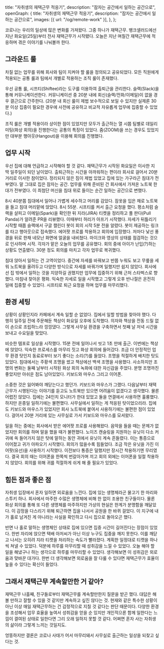   title: "자취생의 재택근무 적응기",
  description: "잠자는 공간에서 일하는 공간으로",
  openGraph: {
    title: "자취생의 재택근무 적응기",
    description: "잠자는 공간에서 일하는 공간으로",
    images: [{ url: "/og/remote-work" }],
  },
};

코로나는 우리의 일상에 많은 변화를 가져왔다. 그중 하나가 재택근무. 뱅크샐러드에선 지난 화요일(25일)부터 전사 재택근무가 시작됐다. 오늘은 지난 며칠간 재택근무에 적응하며 겪은 이야기를 나눠볼까 한다.

## 그라운드 룰

차질 없는 업무를 위해 회사와 팀이 지켜야 할 룰을 정의되고 공유되었다. 모든 직원에게 적용되는 공통 룰과 팀에서 개별로 적용하는 조직 룰이 존재했다.

우선 공통 룰, 시프티(Shiftee)라는 도구를 이용하여 출퇴근을 관리한다. 슬랙(Slack)을 통해 커뮤니케이션한다. 커뮤니케이션 중 20분 내에 회신(슬랙/전화/이메일)이 없을 경우 결근으로 간주한다. (20분 내 회신 룰이 제법 보수적으로 보일 수 있지만 실제론 30분 이상 집중이 필요한 경우에 사전에 공유하고 비교적 자유롭게 업무에 집중할 수 있었다.)

조직 룰은 개별 적용이라 상이한 점이 있었지만 모두가 출근하는 열 시쯤 팀별로 데일리 미팅(화상 회의)을 진행한다는 공통의 특징이 있었다. 줌(ZOOM)을 쓰는 경우도 있었지만 대부분 행아웃(Hangout)을 이용해 회의를 진행했다.

## 업무 시작

우선 집에 대해 언급하고 시작해야 할 것 같다. 재택근무가 시작된 화요일은 이사한 지 딱 일주일이 되던 날이었다. 출퇴근하는 시간을 아까워하는 편이라 회사로 걸어서 20분 거리로 이사한 참이었다. 정리되지 않은 짐이 제법 있었고 집에 있는 가구라곤 침대가 전부였다. 말 그대로 집은 잠자는 공간. 업무를 위해 준비된 건 회사에서 가져온 노트북 한대가 전부였다. 이 최첨단 머신을 침대 위로 들이는 순간 일하는 공간으로 변했다.

8시 40분쯤 침대에서 일어나 가볍게 세수하고 머리를 감았다. 잠옷을 입은 채로 노트북을 들고 침대 머리맡에 앉았다. 8시 55분. 시프티를 켜서 출근 요청을 했다. 평소처럼 슬랙을 살피고 이메일(Spark)을 확인한 뒤 지라(JIRA) 티켓을 정리하고 풀 판다(Pull Panda)가 알려준 PR을 리뷰했다. 이때부터 허리가 아프기 시작했다. 자세가 뒤틀리기 시작할 때쯤 슬랙에서 구글 캘린더 봇이 회의 시작 5분 전을 알렸다. 봇이 제공하는 링크를 타고 행아웃으로 접속했다. 에어팟 프로를 착용하고 회의에 입장했다. 저마다 낯선 풍경을 뒤로 한채 네모난 화면에 얼굴을 내비쳤다. 마이크와 영상의 상태를 점검하는 것으로 인사하며 시작. 각자가 맡은 오늘의 업무를 공유했다. 회의 중에 아이가 난입(?)하는 상황도 연출됐다. 30분 정도 회의를 마치고 각자 업무로 복귀했다.

침대 앉아서 일하는 건 고역이었다. 중간에 자세를 바꿔보고 반쯤 누워도 보고 무릎을 세워 노트북을 올려두고 다양한 방식으로 자세를 바꿔가며 일했지만 쉽지 않았다. 회사에선 집 밖에서 일하는 것을 지양하길 권했지만 업무에 집중하기 위해 근처 스타벅스로 향했다. 마침내 찾아온 평화. 익숙한 자세로 일을 시작했고 그렇게 오후 반나절은 온전히 일에 집중할 수 있었다. 시프티로 퇴근 요청을 하며 업무를 마무리했다.

## 환경 세팅

상황이 상황인지라 카페에서 계속 일할 순 없었다. 집에서 일할 방법을 찾아야 했다. 다행히 일주일 전에 주문해둔 책상이 화요일 오후에 도착했다. 의자와 책상을 전동 드릴 없이 손으로 조립하느라 낑낑댔다. 그렇게 사무실 환경을 구축하면서 첫째 날 저녁 시간을 보내고 수요일을 맞았다.

비슷한 템포로 일상을 시작했다. 15분 전에 일어나서 씻고 1초 만에 출근. 이번에는 책상에 앉았다. 익숙한 프로세스를 마무리 짓고 화상 회의에 들어갔다. 조금 더 안정적인 업무 환경 탓인지 동료로부터 보기 좋다는 소리(?)를 들었다. 조명을 적절하게 배치한 탓도 있었다. 침대에서는 주황색 조명을 썼고 책상에선 백색 조명을 사용했다. 사소하지만 조명의 변화는 둘째 날부터 시작된 화상 회의 녹화에 대한 자신감을 주었다. 분명 조명까진 좋았지만 아쉬운 점도 남아있었다. 키보드와 마우스 그리고 이어폰.

소중한 것은 잃어봐야 깨닫는다고 했던가. 키보드와 마우스가 그랬다. 다음날부터 재택근무가 시행된다는 이야기를 듣고도 노트북만 있으면 어려움이 없겠다고 생각했다. 물론 어렵진 않았다. 집에는 24인치 모니터가 한대 있었고 둘을 연결에서 사용하면 훌륭했다. 하지만 온종일 일하기에는 불편했다. 사무실에서 일하는 게 적응된 탓이었으리라. 집에도 키보드와 마우스가 있었지만 회사 노트북에 붙여서 사용하기에는 불편한 점이 있었다. 걸어서 20분 거리에 있는 사무실로 가서 키보드와 마우스를 모셔왔다.

일을 하는 중에는 회사에서 받은 에어팟 프로를 사용해왔다. 음악을 들을 때는 문제가 없었지만 회의를 하며 말을 했을 때가 불편했다. 노이즈 캔슬링을 지원하는 유닛이 다소 커 귀에 쏙 들어가지 않은 탓에 말하는 동안 귀에서 유닛이 계속 흔들렸다. 이는 통증으로 이어졌고 귀가 아파오기 시작했다. 회의가 많을수록 힘들었다. 조금 작은 유닛을 가진 이어팟(유선)을 사용하기 시작했다. 이전보다 통증은 덜했지만 장시간 착용하기엔 무리였다. 결국 회의 때는 이어폰을 한쪽씩 번갈아가며 끼고 회의 외에는 이어폰을 일절 착용하지 않았다. 회의를 위해 귀를 적절하게 쉬게 해 줄 필요가 있었다.

## 힘든 점과 좋은 점

자취생 입장에서 혼자 일하면 외로움을 느낀다. 집에 있는 생명체라곤 물고기 한 마리와 스투키 하나. 회사에서 마주한 수많은 생명체에 비해 한 없이 조용한 친구들이다. 물론 화상 회의를 통해 또 다른 생명체를 마주하지만 가상의 현실은 한계가 분명함을 깨달았다. 이 감정을 다스리기 위해 퇴근하면 집을 나서서 공원을 한 바퀴 걸었다. 이 지구에 내가 홀로 남겨진 게 아니라는 사실을 확인하고 다시 집으로 돌아오곤 했다.

반면 나 홀로 말하는 생명체인 상태로 집에 있으면 집중 시간이 길어진다는 장점이 있었다. 한번 자리에 앉으면 택배 아저씨가 아닌 이상 누구도 집중을 깨지 못한다. 이를 깨닫고 나서는 오히려 지라 티켓을 처리하는 속도가 빨라졌다. 계획한 일정대로 티켓을 하나씩 쳐낼 수 있었다. 덕분에 하루를 마무리할 때 성취감을 느낄 수 있었다. 오늘 해야 할 일을 해냈구나 하는 생각으로 하루를 마무리할 수 있었다. 생각해보면 이 성취감은 외로움과 맞바꾼 대가다. 한번 더 생각해보면 외로움을 잘 다룰 수 있다면 재택근무가 효율이 높을 수 있다는 확신이 들었다.

## 그래서 재택근무 계속할만한 거 같아?

재택근무 나흘째, 친구들로부터 재택근무를 계속할만한지 질문을 받곤 했다. 대답은 해볼 만하고 잘할 수 있을 것 같지만 계속하고 싶진 않다는 것. 현재와 같은 특수한 상황이 아닌 이상 매일 재택근무하는 건 감정적으로 지칠 것 같다는 판단 때문이다. 다양한 환경을 조성해서 업무 효율을 높여서 성취감을 얻을 순 있지만 개인적으론 함께 일한다는 느낌이 결여된 상태로 일한다면 그리 오래 일하지 못할 것 같다. 어쩌면 혼자 사는 자취생의 삶이라 그렇게 느끼는 것일지도.

엉뚱하지만 결론은 코로나 사태가 어서 마무리돼서 사무실로 출근하는 일상을 되찾고 싶다는 것.
